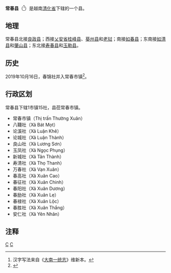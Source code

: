 {{Infobox Settlement
|name                   = 常春县
|settlement_type        = 县
|official_name          = 
|other_name             = 
|native_name            = {{lang|vi|Huyện Thường Xuân}}
|nickname               = 
|motto                  = 
|image_skyline          = 
|imagesize              = 
|image_caption          = 
|image_flag             = 
|flag_size              = 
|image_seal             = 
|seal_size              = 
|image_shield           = 
|shield_size            = 
|image_blank_emblem     = 
|blank_emblem_size      = 
|image_map              = {{Infobox mapframe|frame-width=250|zoom=10}}
|mapsize                = 
|map_caption            = 
|image_map1             = 
|mapsize1               = 
|map_caption1           = 
|pushpin_map            = Vietnam
|pushpin_label_position = bottom
|pushpin_map_caption    = 
|pushpin_map1           = 
|pushpin_label_position1= 
|pushpin_map_caption1   = 
|subdivision_type       = 国家
|subdivision_name       = {{flag|Vietnam}}
|subdivision_type1      = [[越南行政区划|省]]
|subdivision_name1      = [[清化省|清化省]]
|subdivision_type2      = 行政区划
|subdivision_name2      = 1市镇15社
|subdivision_type3      = 
|subdivision_name3      = 
|seat_type              = 县莅
|seat                   = {{link-vi|常春市镇|Thường Xuân (thị trấn)}}
|government_type        = 
|leader_title           = 
|leader_name            = 
|leader_title1          = 
|leader_name1           = 
|established_title      = 
|established_date       = 
|area_magnitude         = 
|unit_pref              = 
|area_footnotes         = 
|area_total_km2         = 1107.17
|area_land_km2          = 
|area_water_km2         = 
|area_water_percent     = 
|area_urban_km2         = 
|area_metro_km2         = 
|population_as_of       = 2018年
|population_footnotes   = 
|population_note        = 
|population_total       = 104920
|population_density_km2 = auto
|population_metro             = 
|population_density_metro_km2 = 
|population_urban             = 
|population_density_urban_km2 = 
|timezone               = [[越南标准时间|越南标准时间]]
|utc_offset             = +7
|elevation_footnotes    = 
|elevation_m            = 
|coor_type              = 
|coordinates            = 
|postal_code_type       = 
|postal_code            = 
|area_code              = 
|website                = [http://thuongxuan.thanhhoa.gov.vn 常春县电子信息门户网站]
|footnotes              = 
}}
'''常春县'''（{{vie|v='''Huyện Thường Xuân'''|hn=縣常春}}<ref>汉字写法来自《[[大南一统志|大南一统志]]》维新本。</ref>）是越南[[清化省|清化省]]下辖的一个县。

==地理==
常春县北接[[良政县|良政县]]；西接[[乂安省|乂安省]][[桂峰县|桂峰县]]、[[葵州县|葵州县]]和[[老挝|老挝]]；南接[[如春县|如春县]]；东南接[[如清县|如清县]]和[[肇山县|肇山县]]；东北接[[寿春县|寿春县]]和[[玉勒县|玉勒县]]。

==历史==
2019年10月16日，春锦社并入常春市镇<ref>{{Cite web |url=https://thuvienphapluat.vn/van-ban/Bo-may-hanh-chinh/Nghi-quyet-786-NQ-UBTVQH14-2019-sap-xep-cac-don-vi-hanh-chinh-cap-xa-thuoc-tinh-Thanh-Hoa-429700.aspx |title=Nghị quyết 786/NQ-UBTVQH14 năm 2019 về sắp xếp các đơn vị hành chính cấp xã thuộc tỉnh Thanh Hóa do Ủy ban Thường vụ Quốc hội ban |access-date=2020-02-25 |archive-url=https://web.archive.org/web/20200401121248/https://thuvienphapluat.vn/van-ban/Bo-may-hanh-chinh/Nghi-quyet-786-NQ-UBTVQH14-2019-sap-xep-cac-don-vi-hanh-chinh-cap-xa-thuoc-tinh-Thanh-Hoa-429700.aspx |archive-date=2020-04-01 |dead-url=yes }}</ref>。

==行政区划==
常春县下辖1市镇15社，县莅常春市镇。
*常春市镇（Thị trấn Thường Xuân）
*八韈社（Xã Bát Mọt）
*论溪社（Xã Luận Khê）
*论城社（Xã Luận Thành）
*良山社（Xã Lương Sơn）
*玉凤社（Xã Ngọc Phụng）
*新城社（Xã Tân Thành）
*寿清社（Xã Thọ Thanh）
*万春社（Xã Vạn Xuân）
*春高社（Xã Xuân Cao）
*春征社（Xã Xuân Chinh）
*春阳社（Xã Xuân Dương）
*春励社（Xã Xuân Lẹ）
*春禄社（Xã Xuân Lộc）
*春胜社（Xã Xuân Thắng）
*安仁社（Xã Yên Nhân）

==注释==
{{reflist}}

{{清化省行政区划}}
{{越南北中部之县市镇区域划分}}

[[Category:越南县份|C]]
[[Category:清化省|C]]